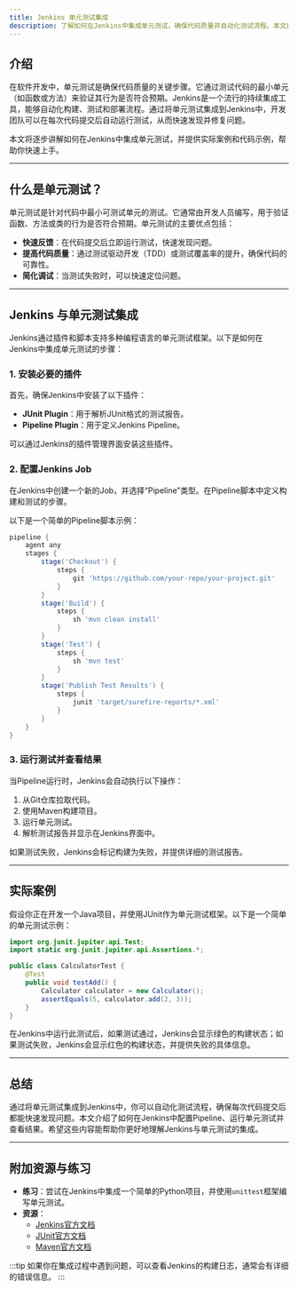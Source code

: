 ```yaml
---
title: Jenkins 单元测试集成
description: 了解如何在Jenkins中集成单元测试，确保代码质量并自动化测试流程。本文适合初学者，包含逐步讲解、代码示例和实际案例。
---
```


## 介绍

在软件开发中，单元测试是确保代码质量的关键步骤。它通过测试代码的最小单元（如函数或方法）来验证其行为是否符合预期。Jenkins是一个流行的持续集成工具，能够自动化构建、测试和部署流程。通过将单元测试集成到Jenkins中，开发团队可以在每次代码提交后自动运行测试，从而快速发现并修复问题。

本文将逐步讲解如何在Jenkins中集成单元测试，并提供实际案例和代码示例，帮助你快速上手。

---

## 什么是单元测试？

单元测试是针对代码中最小可测试单元的测试。它通常由开发人员编写，用于验证函数、方法或类的行为是否符合预期。单元测试的主要优点包括：

- **快速反馈**：在代码提交后立即运行测试，快速发现问题。
- **提高代码质量**：通过测试驱动开发（TDD）或测试覆盖率的提升，确保代码的可靠性。
- **简化调试**：当测试失败时，可以快速定位问题。

---

## Jenkins 与单元测试集成

Jenkins通过插件和脚本支持多种编程语言的单元测试框架。以下是如何在Jenkins中集成单元测试的步骤：

### 1. 安装必要的插件
首先，确保Jenkins中安装了以下插件：
- **JUnit Plugin**：用于解析JUnit格式的测试报告。
- **Pipeline Plugin**：用于定义Jenkins Pipeline。

可以通过Jenkins的插件管理界面安装这些插件。

### 2. 配置Jenkins Job
在Jenkins中创建一个新的Job，并选择“Pipeline”类型。在Pipeline脚本中定义构建和测试的步骤。

以下是一个简单的Pipeline脚本示例：

```groovy
pipeline {
    agent any
    stages {
        stage('Checkout') {
            steps {
                git 'https://github.com/your-repo/your-project.git'
            }
        }
        stage('Build') {
            steps {
                sh 'mvn clean install'
            }
        }
        stage('Test') {
            steps {
                sh 'mvn test'
            }
        }
        stage('Publish Test Results') {
            steps {
                junit 'target/surefire-reports/*.xml'
            }
        }
    }
}
```

### 3. 运行测试并查看结果
当Pipeline运行时，Jenkins会自动执行以下操作：
1. 从Git仓库拉取代码。
2. 使用Maven构建项目。
3. 运行单元测试。
4. 解析测试报告并显示在Jenkins界面中。

如果测试失败，Jenkins会标记构建为失败，并提供详细的测试报告。

---

## 实际案例

假设你正在开发一个Java项目，并使用JUnit作为单元测试框架。以下是一个简单的单元测试示例：

```java
import org.junit.jupiter.api.Test;
import static org.junit.jupiter.api.Assertions.*;

public class CalculatorTest {
    @Test
    public void testAdd() {
        Calculator calculator = new Calculator();
        assertEquals(5, calculator.add(2, 3));
    }
}
```

在Jenkins中运行此测试后，如果测试通过，Jenkins会显示绿色的构建状态；如果测试失败，Jenkins会显示红色的构建状态，并提供失败的具体信息。

---

## 总结

通过将单元测试集成到Jenkins中，你可以自动化测试流程，确保每次代码提交后都能快速发现问题。本文介绍了如何在Jenkins中配置Pipeline、运行单元测试并查看结果。希望这些内容能帮助你更好地理解Jenkins与单元测试的集成。

---

## 附加资源与练习

- **练习**：尝试在Jenkins中集成一个简单的Python项目，并使用`unittest`框架编写单元测试。
- **资源**：
  - [Jenkins官方文档](https://www.jenkins.io/doc/)
  - [JUnit官方文档](https://junit.org/junit5/docs/current/user-guide/)
  - [Maven官方文档](https://maven.apache.org/guides/)

:::tip
如果你在集成过程中遇到问题，可以查看Jenkins的构建日志，通常会有详细的错误信息。
:::